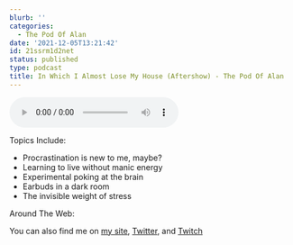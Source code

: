 ```yaml
---
blurb: ''
categories:
  - The Pod Of Alan
date: '2021-12-05T13:21:42'
id: 21ssrm1d2net
status: published
type: podcast
title: In Which I Almost Lose My House (Aftershow) - The Pod Of Alan
---
```


<audio controls><source src="https://cdn.simplecast.com/audio/f900955e-9fdd-4695-bf12-22eeee2f4d9e/episodes/8c0d1169-a9ac-4bc9-a053-84e6d4c128c4/audio/ae646eee-0f05-446e-98d4-886fa1560b13/default_tc.mp3" type="audio/mpeg" />Unfortunately, your browser does not support embedding the podcast.</audio>

Topics Include:

- Procrastination is new to me, maybe?
- Learning to live without manic energy
- Experimental poking at the brain
- Earbuds in a dark room
- The invisible weight of stress

Around The Web:

You can also find me on [my site](https://www.alanwsmith.com), [Twitter](https://twitter.com/TheIdOfAlan), and [Twitch](https://www.twitch.tv/theidofalan)

